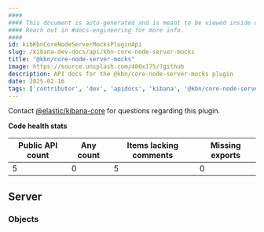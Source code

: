 ```yaml
---
####
#### This document is auto-generated and is meant to be viewed inside our experimental, new docs system.
#### Reach out in #docs-engineering for more info.
####
id: kibKbnCoreNodeServerMocksPluginApi
slug: /kibana-dev-docs/api/kbn-core-node-server-mocks
title: "@kbn/core-node-server-mocks"
image: https://source.unsplash.com/400x175/?github
description: API docs for the @kbn/core-node-server-mocks plugin
date: 2025-02-16
tags: ['contributor', 'dev', 'apidocs', 'kibana', '@kbn/core-node-server-mocks']
---
```




Contact [@elastic/kibana-core](https://github.com/orgs/elastic/teams/kibana-core) for questions regarding this plugin.

**Code health stats**

| Public API count  | Any count | Items lacking comments | Missing exports |
|-------------------|-----------|------------------------|-----------------|
| 5 | 0 | 5 | 0 |

## Server

### Objects
<DocDefinitionList data={kbnCoreNodeServerMocksObj.server.objects}/>


